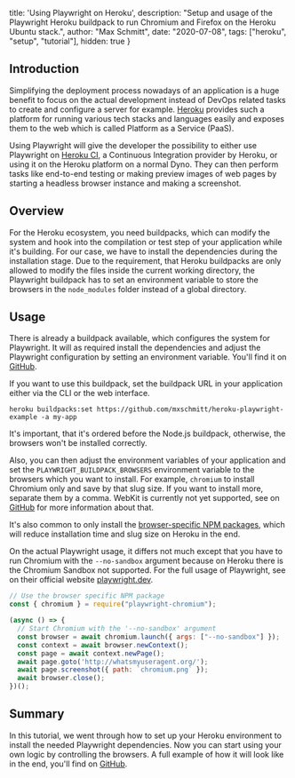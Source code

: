   title: 'Using Playwright on Heroku',
  description: "Setup and usage of the Playwright Heroku buildpack to run Chromium and Firefox on the Heroku Ubuntu stack.",
  author: "Max Schmitt",
  date: "2020-07-08",
  tags: ["heroku", "setup", "tutorial"],
  hidden: true
}

## Introduction

Simplifying the deployment process nowadays of an application is a huge benefit to focus on the actual development instead of DevOps related tasks to create and configure a server for example. [Heroku](https://www.heroku.com) provides such a platform for running various tech stacks and languages easily and exposes them to the web which is called Platform as a Service (PaaS).

Using Playwright will give the developer the possibility to either use Playwright on [Heroku CI](https://devcenter.heroku.com/articles/heroku-ci), a Continuous Integration provider by Heroku, or using it on the Heroku platform on a normal Dyno. They can then perform tasks like end-to-end testing or making preview images of web pages by starting a headless browser instance and making a screenshot.

## Overview

For the Heroku ecosystem, you need buildpacks, which can modify the system and hook into the compilation or test step of your application while it's building. For our case, we have to install the dependencies during the installation stage. Due to the requirement, that Heroku buildpacks are only allowed to modify the files inside the current working directory, the Playwright buildpack has to set an environment variable to store the browsers in the `node_modules` folder instead of a global directory.

## Usage

There is already a buildpack available, which configures the system for Playwright. It will as required install the dependencies and adjust the Playwright configuration by setting an environment variable. You'll find it on [GitHub](https://github.com/mxschmitt/heroku-playwright-buildpack).

If you want to use this buildpack, set the buildpack URL in your application either via the CLI or the web interface.

```
heroku buildpacks:set https://github.com/mxschmitt/heroku-playwright-example -a my-app
```

It's important, that it's ordered before the Node.js buildpack, otherwise, the browsers won't be installed correctly.

Also, you can then adjust the environment variables of your application and set the `PLAYWRIGHT_BUILDPACK_BROWSERS` environment variable to the browsers which you want to install. For example, `chromium` to install Chromium only and save by that slug size. If you want to install more, separate them by a comma. WebKit is currently not yet supported, see on [GitHub](https://github.com/mxschmitt/heroku-playwright-buildpack/issues/2) for more information about that.

It's also common to only install the [browser-specific NPM packages](https://playwright.dev/#version=v1.1.1&path=docs%2Finstallation.md&q=download-single-browser-binary), which will reduce installation time and slug size on Heroku in the end.

On the actual Playwright usage, it differs not much except that you have to run Chromium with the `--no-sandbox` argument because on Heroku there is the Chromium Sandbox not supported. For the full usage of Playwright, see on their official website [playwright.dev](https://playwright.dev).

```js
// Use the browser specific NPM package
const { chromium } = require("playwright-chromium");

(async () => {
  // Start Chromium with the '--no-sandbox' argument
  const browser = await chromium.launch({ args: ["--no-sandbox"] });
  const context = await browser.newContext();
  const page = await context.newPage();
  await page.goto('http://whatsmyuseragent.org/');
  await page.screenshot({ path: `chromium.png` });
  await browser.close();
})();
```

## Summary

In this tutorial, we went through how to set up your Heroku environment to install the needed Playwright dependencies. Now you can start using your own logic by controlling the browsers. A full example of how it will look like in the end, you'll find on [GitHub](https://github.com/mxschmitt/heroku-playwright-example).
